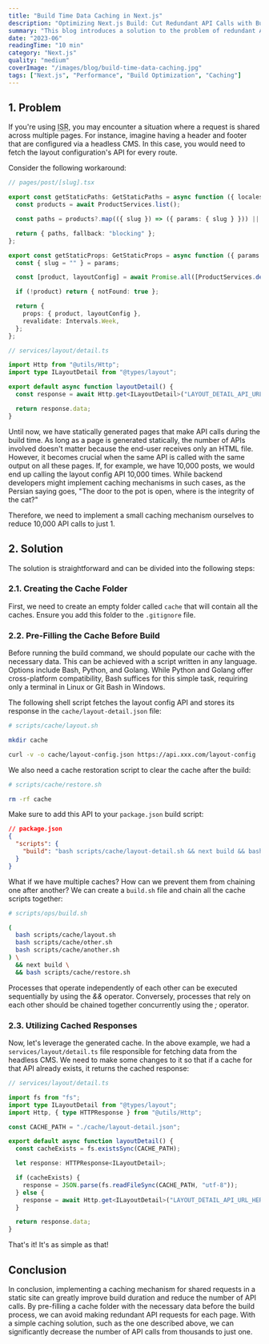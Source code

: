 ```yaml
---
title: "Build Time Data Caching in Next.js"
description: "Optimizing Next.js Build: Cut Redundant API Calls with Build Time Data Caching. Learn a Step-by-Step Solution to Boost Next.js Apps' Efficiency!"
summary: "This blog introduces a solution to the problem of redundant API calls in Next.js applications. By implementing a caching mechanism, developers can pre-fill a cache folder with necessary data before the build process, reducing the number of redundant API calls from thousands to just one. The blog provides step-by-step instructions on creating and utilizing the cache folder, offering a straightforward approach to optimizing Next.js applications with shared data requests."
date: "2023-06"
readingTime: "10 min"
category: "Next.js"
quality: "medium"
coverImage: "/images/blog/build-time-data-caching.jpg"
tags: ["Next.js", "Performance", "Build Optimization", "Caching"]
---
```


## 1. Problem

If you're using <abbr title="Incremental Static Regeneration">ISR</abbr>,
you may encounter a situation where a request is shared across multiple pages.
For instance, imagine having a header and footer that are configured via a headless CMS.
In this case, you would need to fetch the layout configuration's API for every route.

Consider the following workaround:

```typescript
// pages/post/[slug].tsx

export const getStaticPaths: GetStaticPaths = async function ({ locales }) {
  const products = await ProductServices.list();

  const paths = products?.map(({ slug }) => ({ params: { slug } })) || [];

  return { paths, fallback: "blocking" };
};

export const getStaticProps: GetStaticProps = async function ({ params }) {
  const { slug = "" } = params;

  const [product, layoutConfig] = await Promise.all([ProductServices.detail({ slug }), LayoutServices.detail()]);

  if (!product) return { notFound: true };

  return {
    props: { product, layoutConfig },
    revalidate: Intervals.Week,
  };
};
```

```typescript
// services/layout/detail.ts

import Http from "@utils/Http";
import type ILayoutDetail from "@types/layout";

export default async function layoutDetail() {
  const response = await Http.get<ILayoutDetail>("LAYOUT_DETAIL_API_URL_HERE");

  return response.data;
}
```

Until now, we have statically generated pages that make API calls during the build time.
As long as a page is generated statically, the number of APIs involved doesn't matter
because the end-user receives only an HTML file.
However, it becomes crucial when the same API is called with the same output on all these pages.
If, for example, we have 10,000 posts, we would end up calling the layout config API 10,000 times.
While backend developers might implement caching mechanisms in such cases,
as the Persian saying goes, "The door to the pot is open, where is the integrity of the cat?"

Therefore, we need to implement a small caching mechanism ourselves to reduce 10,000 API calls to just 1.

## 2. Solution

The solution is straightforward and can be divided into the following steps:

### 2.1. Creating the Cache Folder

First, we need to create an empty folder called `cache` that will contain all the caches.
Ensure you add this folder to the `.gitignore` file.

### 2.2. Pre-Filling the Cache Before Build

Before running the build command, we should populate our cache with the necessary data.
This can be achieved with a script written in any language.
Options include Bash, Python, and Golang.
While Python and Golang offer cross-platform compatibility, Bash suffices for this simple task,
requiring only a terminal in Linux or Git Bash in Windows.

The following shell script fetches the layout config API
and stores its response in the `cache/layout-detail.json` file:

```sh
# scripts/cache/layout.sh

mkdir cache

curl -v -o cache/layout-config.json https://api.xxx.com/layout-config
```

We also need a cache restoration script to clear the cache after the build:

```sh
# scripts/cache/restore.sh

rm -rf cache
```

Make sure to add this API to your `package.json` build script:

```json
// package.json
{
  "scripts": {
    "build": "bash scripts/cache/layout-detail.sh && next build && bash scripts/cache/restore.sh"
  }
}
```

What if we have multiple caches?
How can we prevent them from chaining one after another?
We can create a `build.sh` file and chain all the cache scripts together:

```sh
# scripts/ops/build.sh

(
  bash scripts/cache/layout.sh
  bash scripts/cache/other.sh
  bash scripts/cache/another.sh
) \
  && next build \
  && bash scripts/cache/restore.sh
```

Processes that operate independently of each other can be executed sequentially by using the _&&_ operator.
Conversely, processes that rely on each other should be chained together concurrently using the _;_ operator.

### 2.3. Utilizing Cached Responses

Now, let's leverage the generated cache.
In the above example, we had a `services/layout/detail.ts` file responsible for fetching data from the headless CMS.
We need to make some changes to it so that if a cache for that API already exists, it returns the cached response:

```typescript
// services/layout/detail.ts

import fs from "fs";
import type ILayoutDetail from "@types/layout";
import Http, { type HTTPResponse } from "@utils/Http";

const CACHE_PATH = "./cache/layout-detail.json";

export default async function layoutDetail() {
  const cacheExists = fs.existsSync(CACHE_PATH);

  let response: HTTPResponse<ILayoutDetail>;

  if (cacheExists) {
    response = JSON.parse(fs.readFileSync(CACHE_PATH, "utf-8"));
  } else {
    response = await Http.get<ILayoutDetail>("LAYOUT_DETAIL_API_URL_HERE");
  }

  return response.data;
}
```

That's it! It's as simple as that!

## Conclusion

In conclusion, implementing a caching mechanism for shared requests in a static site
can greatly improve build duration and reduce the number of API calls.
By pre-filling a cache folder with the necessary data before the build process,
we can avoid making redundant API requests for each page. With a simple caching solution,
such as the one described above, we can significantly
decrease the number of API calls from thousands to just one.

